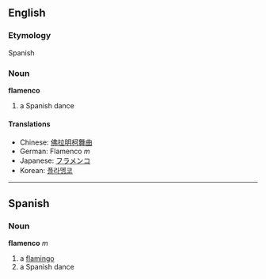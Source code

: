 ==English==
===Etymology===
Spanish

===Noun===
'''flamenco'''

# a Spanish dance

====Translations====
*Chinese: [[佛拉明柯舞曲]]
*German: Flamenco ''m''
*Japanese: [[フラメンコ]]
*Korean: [[플라멩코]]

----

==Spanish==
===Noun===
'''flamenco''' ''m''

# a [[flamingo]]
# a Spanish dance